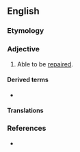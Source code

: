 ==English==

===Etymology===
{{suffix|en|repair|able}}

===Adjective===
{{en-adj}}

# Able to be [[repair]]ed.
#: {{syn|en|reparable|fixable|mendable|rectifiable}}
#: {{ux|en|Luckily, the damage from the accident was '''repairable'''.}}

====Derived terms====
* {{l|en|repairability}}

====Translations====
{{trans-see|able to be repaired|reparable}}

===References===
* {{R:Lexico}}